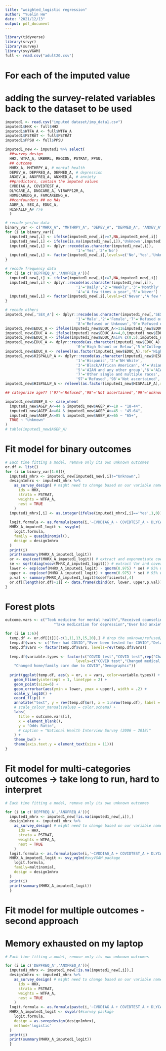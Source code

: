```yaml
---
title: "weighted_logistic regression"
author: "Yuelin He"
date: "2021/12/13"
output: pdf_document
---
```


```r
library(tidyverse)
library(srvyr)
library(survey)
library(svyVGAM)
full <- read.csv("adult20.csv")
```


# For each of the imputed value

# adding the survey-related variables back to the dataset to be used

```r
imputed1 <- read.csv("imputed dataset/imp_data1.csv")
imputed1$HHX <- full$HHX
imputed1$WTFA_A <- full$WTFA_A
imputed1$PSTRAT <- full$PSTRAT
imputed1$PPSU <- full$PPSU
```

```r
imputed1_new <- imputed1 %>% select(
  ##survey design
  HHX, WTFA_A, URBRRL, REGION, PSTRAT, PPSU,
  ## outcome
  MHRX_A, MHTHRPY_A, # mental health
  DEPEV_A, DEPFREQ_A, DEPMED_A, # depression
  ANXEV_A, ANXFREQ_A, ANXMED_A, # anxiety
  ##predictors, contain the imputed values
  CVDDIAG_A, COVIDTEST_A, 
  DLYCARE_A, DNGCARE_A, VIRAPP12M_A, 
  HOMECAREDG_A, FAMCAREDNG_A, 
  ##confounders ## no NAs
  AGEP_A, SEX_A, EDUC_A, 
  HISPALLP_A# r/e
  )

# recode yes/no data
binary_var <- c("MHRX_A", "MHTHRPY_A", "DEPEV_A", "DEPMED_A", "ANXEV_A", "ANXMED_A", "CVDDIAG_A", "COVIDTEST_A", "DLYCARE_A", "DNGCARE_A", "VIRAPP12M_A", "HOMECAREDG_A", "FAMCAREDNG_A")
for (i in binary_var){
  imputed1_new[,i] <- ifelse(imputed1_new[,i]>=7,NA,imputed1_new[,i])
  imputed1_new[,i] <- ifelse(is.na(imputed1_new[,i]),'Unknown',imputed1_new[,i])
  imputed1_new[,i] <- dplyr::recode(as.character(imputed1_new[,i]),
                                '1'='Yes','2'='No')
  imputed1_new[,i] <- factor(imputed1_new[,i],levels=c('No','Yes','Unknown'))
}

# recode frequency data
for (i in c('DEPFREQ_A','ANXFREQ_A')){
  imputed1_new[,i] <- ifelse(imputed1_new[,i]>=7,NA,imputed1_new[,i])
  imputed1_new[,i] <- dplyr::recode(as.character(imputed1_new[,i]),
                                '1'='Daily','2'='Weekly','3'='Monthly',
                                '4'='A few times a year','5'='Never')
  imputed1_new[,i] <- factor(imputed1_new[,i],levels=c('Never','A few times a year','Monthly','Weekly','Daily'))
}

# recode others
imputed1_new[,'SEX_A'] <- dplyr::recode(as.character(imputed1_new[,'SEX_A']),
                                '1'='Male','2'='Female','7'='Refused or Unknown',
                                '8'='Refused or Unknown','9'='Refused or Unknown')
imputed1_new$EDUC_A <- ifelse(imputed1_new$EDUC_A<=11&imputed1_new$EDUC_A>=5,5,imputed1_new$EDUC_A)
imputed1_new$EDUC_A <- ifelse(imputed1_new$EDUC_A<=4,0,imputed1_new$EDUC_A)
imputed1_new$EDUC_A <- ifelse(imputed1_new$EDUC_A%in% c(0,5),imputed1_new$EDUC_A,"Unknown")
imputed1_new$EDUC_A <- dplyr::recode(as.character(imputed1_new$EDUC_A),
                                '0'='High School or Below','5'='College or Above')
imputed1_new$EDUC_A <- relevel(as.factor(imputed1_new$EDUC_A),ref='High School or Below')
imputed1_new$HISPALLP_A <- dplyr::recode(as.character(imputed1_new$HISPALLP_A),
                                '1'='Hispanic','2'='NH White',
                                '3'='Black/African American','4'='Asian',
                                '5'='AIAN and any other group','6'='AIAN and any other group',
                                '7'='Other single and multiple races',
                                '97'='Refused','98'='Not ascertained','99'='unknown')
imputed1_new$HISPALLP_A <- relevel(as.factor(imputed1_new$HISPALLP_A),ref="NH White")

## categorize age?? ('97'='Refused','98'='Not ascertained','99'='unknown')

imputed1_new$AGEP_A <- case_when(
  imputed1_new$AGEP_A<=44 & imputed1_new$AGEP_A>=18 ~ "18-44",
  imputed1_new$AGEP_A<=64 & imputed1_new$AGEP_A>=45 ~ "45-64",
  imputed1_new$AGEP_A<=85 & imputed1_new$AGEP_A>=65 ~ "65+",
  TRUE ~ "Unknown"
)
# table(imputed1_new$AGEP_A)
```

# Fit model for binary outcomes

```r
# Each time fitting a model, remove only its own unknown outcomes
or.df <- list()
for (i in binary_var[1:6]){
  imputed1_mhrx <- imputed1_new[imputed1_new[,i]!="Unknown",]
  design1mhrx <- imputed1_mhrx %>%
    as_survey_design( # might need to change based on our variable names and design
      ids = HHX,
      strata = PSTRAT,
      weights = WTFA_A,
      nest = TRUE
    )
  imputed1_mhrx[,i] <- as.integer(ifelse(imputed1_mhrx[,i]=='Yes',1,0))
  
  logit.formula <- as.formula(paste(i,'~CVDDIAG_A + COVIDTEST_A + DLYCARE_A + DNGCARE_A + VIRAPP12M_A + HOMECAREDG_A + FAMCAREDNG_A + AGEP_A + SEX_A + EDUC_A + HISPALLP_A',collapse=''))
  MHRX_A_imputed1_logit <- svyglm(
    logit.formula,
    family = quasibinomial(), 
    design = design1mhrx
  )
  print(i)
  print(summary(MHRX_A_imputed1_logit))
  or <- exp(coef(MHRX_A_imputed1_logit)) # extract and exponentiate coefs
  se <- sqrt(diag(vcov(MHRX_A_imputed1_logit))) # extract Var and covert to SE
  lower <- exp(coef(MHRX_A_imputed1_logit) - qnorm(0.975) * se) # 95% C.I. lower bound
  upper <- exp(coef(MHRX_A_imputed1_logit) + qnorm(0.975) * se) # 95% C.I. higher bound
  p.val <- summary(MHRX_A_imputed1_logit)$coefficients[,4]
  or.df[[length(or.df)+1]] <- data.frame(cbind(or, lower, upper,p.val)) # create data frame
}
```

# Forest plots

```r
outcome.vars <- c("Took medicine for mental health","Received counseling for mental health","Ever had depression",
                      "Take medication for depression","Ever had anxiety","Take medication for anxiety")

for (i in 1:6){
  temp.df <- or.df[[i]][-c(1,11,13,15,20),] # drop the unknown/refused/others categories
  temp.df$vars <- c("Ever had COVID","Ever been tested for COVID","Delayed medical care","Unreceived medical care","Virtual medical appointment","Unreceived home care","Unreceived family care","Age=45-64","Age=65+","Sex=Male","Education=College or Above","Race=AIAN","Race=Asian","Race=Black","Race=Hispanic")
  temp.df$vars <- factor(temp.df$vars, levels=rev(temp.df$vars))
  
  temp.df$variable.types <- factor(c("COVID test","COVID test",rep("Changed medical care due to COVID",3),rep("Changed home/family care due to COVID",2),rep("Demographic",8)),
                                levels=c("COVID test","Changed medical care due to COVID",
    "Changed home/family care due to COVID","Demographic"))
  
  print(ggplot(temp.df, aes(y = or, x = vars, color=variable.types)) + 
    geom_hline(yintercept = 1, linetype = 2) + 
    geom_point(size=6) + 
    geom_errorbar(aes(ymin = lower, ymax = upper), width = .2) + 
    scale_y_log10() + 
    coord_flip() + 
    annotate("text", y = rev(temp.df$or), x = 1:nrow(temp.df), label = round(rev(temp.df$or), 2), size=2, color="white") + 
    # scale_colour_manual(values = color.schema) + 
    labs(
      title = outcome.vars[i],
      x = element_blank(),
      y = "Odds Ratio",
      # caption = "National Health Interview Survey (2006 ~ 2018)"
    ) +
    theme_bw() +
    theme(axis.text.y = element_text(size = 11)))
}

```






# Fit model for multi-categories outcomes -> take long to run, hard to interpret

```r
# Each time fitting a model, remove only its own unknown outcomes

for (i in c('DEPFREQ_A','ANXFREQ_A')){
  imputed1_mhrx <- imputed1_new[!is.na(imputed1_new[,i]),]
  design1mhrx <- imputed1_mhrx %>%
    as_survey_design( # might need to change based on our variable names and design
      ids = HHX,
      strata = PSTRAT,
      weights = WTFA_A,
      nest = TRUE
    )
  logit.formula <- as.formula(paste(i,'~CVDDIAG_A + COVIDTEST_A + DLYCARE_A + DNGCARE_A + VIRAPP12M_A + HOMECAREDG_A + FAMCAREDNG_A + AGEP_A + SEX_A + EDUC_A + HISPALLP_A',collapse=''))
  MHRX_A_imputed1_logit <- svy_vglm(#svyVGAM package
    logit.formula,
    family=multinomial, 
    design = design1mhrx
  )
  print(i)
  print(summary(MHRX_A_imputed1_logit))
  }
```

# Fit model for multiple outcomes - second approach
# Memory exhausted on my laptop

```r
# Each time fitting a model, remove only its own unknown outcomes

for (i in c('DEPFREQ_A','ANXFREQ_A')){
  imputed1_mhrx <- imputed1_new[!is.na(imputed1_new[,i]),]
  design1mhrx <- imputed1_mhrx %>%
    as_survey_design( # might need to change based on our variable names and design
      ids = HHX,
      strata = PSTRAT,
      weights = WTFA_A,
      nest = TRUE
    )
  logit.formula <- as.formula(paste(i,'~CVDDIAG_A + COVIDTEST_A + DLYCARE_A + DNGCARE_A + VIRAPP12M_A + HOMECAREDG_A + FAMCAREDNG_A + AGEP_A + SEX_A + EDUC_A + HISPALLP_A',collapse=''))
  MHRX_A_imputed1_logit <- svyolr(#survey package
    logit.formula,
    design = as.svrepdesign(design1mhrx),
    method='logistic'
  )
  print(i)
  print(summary(MHRX_A_imputed1_logit))
  }
```






